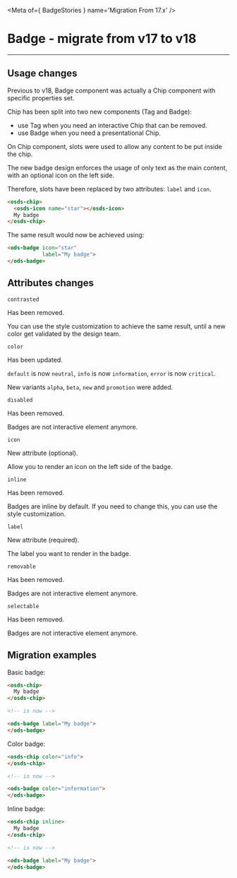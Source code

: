 
<Meta of={ BadgeStories } name='Migration From 17.x' />

# Badge - migrate from v17 to v18
----

## Usage changes

Previous to v18, Badge component was actually a Chip component with specific properties set.

Chip has been split into two new components (Tag and Badge):
- use Tag when you need an interactive Chip that can be removed.
- use Badge when you need a presentational Chip.

On Chip component, slots were used to allow any content to be put inside the chip.

The new badge design enforces the usage of only text as the main content, with an optional icon on the left side.

Therefore, slots have been replaced by two attributes: `label` and `icon`.

```html
<osds-chip>
  <osds-icon name="star"></osds-icon>
  My badge
</osds-chip>
```

The same result would now be achieved using:
```html
<ods-badge icon="star"
           label="My badge">
</ods-badge>
```

## Attributes changes

`contrasted` <ods-badge size="sm" color="critical" icon="circle-xmark" label="Removed"></ods-badge>

Has been removed.

You can use the style customization to achieve the same result, until a new color get validated by the design team.

`color` <ods-badge size="sm" icon="circle-info" label="Updated"></ods-badge>

Has been updated.

`default` is now `neutral`, `info` is now `information`, `error` is now `critical`.

New variants `alpha`, `beta`, `new` and `promotion` were added.

`disabled` <ods-badge size="sm" color="critical" icon="circle-xmark" label="Removed"></ods-badge>

Has been removed.

Badges are not interactive element anymore.

`icon` <ods-badge size="sm" color="success" icon="star" label="New"></ods-badge>

New attribute (optional).

Allow you to render an icon on the left side of the badge.

`inline` <ods-badge size="sm" color="critical" icon="circle-xmark" label="Removed"></ods-badge>

Has been removed.

Badges are inline by default. If you need to change this, you can use the style customization.

`label` <ods-badge size="sm" color="success" icon="star" label="New"></ods-badge>

New attribute (required).

The label you want to render in the badge.

`removable` <ods-badge size="sm" color="critical" icon="circle-xmark" label="Removed"></ods-badge>

Has been removed.

Badges are not interactive element anymore.

`selectable` <ods-badge size="sm" color="critical" icon="circle-xmark" label="Removed"></ods-badge>

Has been removed.

Badges are not interactive element anymore.

## Migration examples

Basic badge:
```html
<osds-chip>
  My badge
</osds-chip>

<!-- is now -->

<ods-badge label="My badge">
</ods-badge>
```

Color badge:
```html
<osds-chip color="info">
</osds-chip>

<!-- is now -->

<ods-badge color="information">
</ods-badge>
```

Inline badge:
```html
<osds-chip inline>
  My badge
</osds-chip>

<!-- is now -->

<ods-badge label="My badge">
</ods-badge>
```
